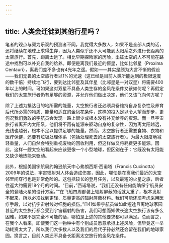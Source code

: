 ```yaml
---
---
---
```

title: 人类会迁徙到其他行星吗？
---




笔者的观点与颇为乐观的预测者不同，我觉得大多数人，如果不是全部人类的话，还将继续在地球上求得生存，因为人类似乎还不大可能到太阳系之外进行长距离的太空旅行。首先，距离太远了。相比早期探险家的历险，出征太空的人不可能在路途中找到可以补充自我的给养。即便是离我们最近的恒星，比如比邻星（Proxima Centauri），离我们差不多也有4光年之遥。假如——其实是颇为大言不惭的假设——我们无畏的太空旅行者以1%的光速（这已经是目前人类所能达到的极限速度的数千倍）持续地飞行，要到达比邻星及其伴星（比邻星是一对双星）将需要400年以上的时间。可如果这对双星不具备人类生存的金凤花条件又该如何呢？再假定我们的太空旅行者仍有足够的资源，并允许他们做出决定，他们又该飞向何方呢？

除了上述为抵达目的地所需的能量，太空旅行者还必须具备维持自身复杂性及养育后代所必需的物质、能量和适宜的金凤花条件，这样的投入足以令人望而却步，更何况我们勇敢的宇航员会发现一路上很少或根本没有补充给养的资源。而一旦宇宙旅行者离开内太阳系，他们将不再有能源来驱动自身的复杂性，因为离太阳越远，光线也越弱，根本不足以提供足够的能量。然而，太空旅行者还需要食物、衣物和医疗保健，还要有垃圾处理体系（包括处理死去的太空旅行者）。为最大限度地减轻重量，人们自然会特别重视废物的回收利用，但这样做又将耗费更多能源。因此，这样一艘太空船看起来应该更像一个小型地球，但区别在于：它既没有太阳能又缺少地热能来驱动。

此外，根据美国宇航局约翰逊航天中心弗朗西斯·西诺塔（Francis Cucinotta）2009年的说法，宇宙辐射对人体会造成伤害，因此，哪怕是在离我们最近的太空邻里间穿行也是非常危险的。这包括较长的登月任务，以及最短的火星之旅，后者往返大约需要18个月的时间。“目前，”西诺塔说，“我们还没有任何能确保宇航员安全的登陆火星的设计方案。”“在飞船四周都装上辐射屏蔽的话就太重了，根本发射不起来，所以必须找到更轻、质量更高的辐射屏蔽材料。我们可能还须考虑采用医疗手段，以对抗宇宙射线对细胞的损伤。”[14]如果宇航员做如此短途且离地球家园甚近的太空旅行都会受到宇宙辐射的伤害，我们可想而知做长途太空旅行该有多么困难，如果不是完全不可能的话，哪怕是上述的其他要求都可以满足。总而言之，在我个人看来，即使我们这一物种中有个别成员愿意承担上述风险，但毕竟这一举动耗资太大了，所以我们大多数人以及我们的后代子孙必然还会留在我们的地球家园。换言之，目前人类还不具备长距离太空旅行的金凤花条件。
